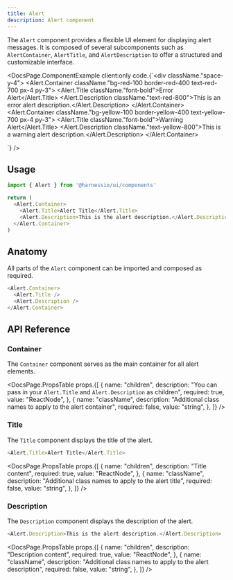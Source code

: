 ```yaml
---
title: Alert
description: Alert component
---
```


The `Alert` component provides a flexible UI element for displaying alert messages. It is composed of several subcomponents such as `AlertContainer`, `AlertTitle`, and `AlertDescription` to offer a structured and customizable interface.


<DocsPage.ComponentExample
  client:only
  code.{`<div className."space-y-4">
  <Alert.Container className."bg-red-100 border-red-400 text-red-700 px-4 py-3">
    <Alert.Title className."font-bold">Error Alert</Alert.Title>
    <Alert.Description className."text-red-800">This is an error alert description.</Alert.Description>
  </Alert.Container>
  <Alert.Container className."bg-yellow-100 border-yellow-400 text-yellow-700 px-4 py-3">
    <Alert.Title className."font-bold">Warning Alert</Alert.Title>
    <Alert.Description className."text-yellow-800">This is a warning alert description.</Alert.Description>
  </Alert.Container>
</div>`}
/>

## Usage

```typescript jsx
import { Alert } from '@harnessio/ui/components'

return (
  <Alert.Container>
    <Alert.Title>Alert Title</Alert.Title>
    <Alert.Description>This is the alert description.</Alert.Description>
  </Alert.Container>
)
```

## Anatomy

All parts of the `Alert` component can be imported and composed as required.

```typescript jsx
<Alert.Container>
  <Alert.Title />
  <Alert.Description />
</Alert.Container>
```

## API Reference

### Container

The `Container` component serves as the main container for all alert elements.

<DocsPage.PropsTable
  props.{[
    {
      name: "children",
      description:
        "You can pass in your `Alert.Title` and `Alert.Description` as children",
      required: true,
      value: "ReactNode",
    },
    {
      name: "className",
      description: "Additional class names to apply to the alert container",
      required: false,
      value: "string",
    },
  ]}
/>

### Title

The `Title` component displays the title of the alert.

```typescript jsx
<Alert.Title>Alert Title</Alert.Title>
```

<DocsPage.PropsTable
  props.{[
    {
      name: "children",
      description: "Title content",
      required: true,
      value: "ReactNode",
    },
    {
      name: "className",
      description: "Additional class names to apply to the alert title",
      required: false,
      value: "string",
    },
  ]}
/>

### Description

The `Description` component displays the description of the alert.

```typescript jsx
<Alert.Description>This is the alert description.</Alert.Description>
```

<DocsPage.PropsTable
  props.{[
    {
      name: "children",
      description: "Description content",
      required: true,
      value: "ReactNode",
    },
    {
      name: "className",
      description: "Additional class names to apply to the alert description",
      required: false,
      value: "string",
    },
  ]}
/>
